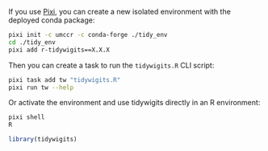 If you use [Pixi](https://pixi.sh/), you can create a new isolated environment
with the deployed conda package:

```bash
pixi init -c umccr -c conda-forge ./tidy_env
cd ./tidy_env
pixi add r-tidywigits==X.X.X
```

Then you can create a task to run the `tidywigits.R` CLI script:

```bash
pixi task add tw "tidywigits.R"
pixi run tw --help
```

Or activate the environment and use tidywigits directly in an R environment:

```bash
pixi shell
R
```

```r
library(tidywigits)
```